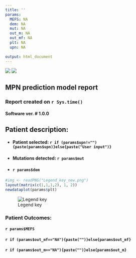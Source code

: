 ```yaml
---
title: ''
params:
  MEFS: NA
  dem: NA
  mut: NA
  out_m: NA
  out_mf: NA
  plt: NA
  upn: NA
  
output: html_document
---
```

![](sanger_logo.png)
![](line.png)

## MPN prediction model report


### Report created on `r Sys.time()`

#### Software ver. # 1.0.0

## Patient description:

#######

* #### Patient selected: `r if (params$upn!=""){paste(params$upn)}else{paste("User input")}`

* #### Mutations detected: `r params$mut`

* #### `r params$dem`



```r

#img <- readPNG("Legend_key_new.png")
layout(matrix(c(1,1,1,2), 1, 2))
newdataplot(params$plt)


```
![Legend key](Legend_key_new_s.png) 

### Patient Outcomes:

#### `r params$MEFS`

#### `r if (params$out_mf=="NA"){paste("")}else{params$out_mf}`
#### `r if (params$out_m=="NA"){paste("")}else{params$out_m}`



